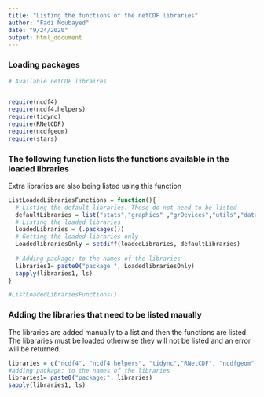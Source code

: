 ```yaml
---
title: "Listing the functions of the netCDF libraries"
author: "Fadi Moubayed"
date: "9/24/2020"
output: html_document
---
```


### Loading packages
```r
# Available netCDF libraires


require(ncdf4)
require(ncdf4.helpers)
require(tidync)
require(RNetCDF)
require(ncdfgeom)
require(stars)
```


### The following function lists the functions available in the loaded libraries
Extra libraries are also being listed using this function
```r
ListLoadedLibrariesFunctions = function(){
  # Listing the default libraries. These do not need to be listed
  defaultLibraries = list("stats","graphics" ,"grDevices","utils","datasets" ,"methods","base")
  # Listing the loaded libraries
  loadedLibraries = (.packages())
  # Getting the loaded libraries only
  LoadedlibrariesOnly = setdiff(loadedLibraries, defaultLibraries)
  
  # Adding package: to the names of the libraries
  libraries1= paste0("package:", LoadedlibrariesOnly)
  sapply(libraries1, ls)
}

```

```r
#ListLoadedLibrariesFunctions()
```

### Adding the libraries that need to be listed maually
The libraries are added manually to a list and then the functions are listed.
The libararies must be loaded otherwise they will not be listed and an error will be returned.
```r
libraries = c("ncdf4", "ncdf4.helpers", "tidync","RNetCDF", "ncdfgeom", "stars")
#adding package: to the names of the libraries
libraries1= paste0("package:", libraries)
sapply(libraries1, ls)
```

